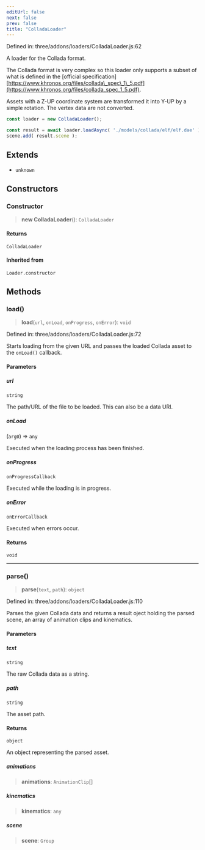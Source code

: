 ```yaml
---
editUrl: false
next: false
prev: false
title: "ColladaLoader"
---
```


Defined in: three/addons/loaders/ColladaLoader.js:62

A loader for the Collada format.

The Collada format is very complex so this loader only supports a subset of what
is defined in the [official specification][https://www.khronos.org/files/collada\_spec\_1\_5.pdf](https://www.khronos.org/files/collada_spec_1_5.pdf).

Assets with a Z-UP coordinate system are transformed it into Y-UP by a simple rotation.
The vertex data are not converted.

```js
const loader = new ColladaLoader();

const result = await loader.loadAsync( './models/collada/elf/elf.dae' );
scene.add( result.scene );
```

## Extends

- `unknown`

## Constructors

### Constructor

> **new ColladaLoader**(): `ColladaLoader`

#### Returns

`ColladaLoader`

#### Inherited from

`Loader.constructor`

## Methods

### load()

> **load**(`url`, `onLoad`, `onProgress`, `onError`): `void`

Defined in: three/addons/loaders/ColladaLoader.js:72

Starts loading from the given URL and passes the loaded Collada asset
to the `onLoad()` callback.

#### Parameters

##### url

`string`

The path/URL of the file to be loaded. This can also be a data URI.

##### onLoad

(`arg0`) => `any`

Executed when the loading process has been finished.

##### onProgress

`onProgressCallback`

Executed while the loading is in progress.

##### onError

`onErrorCallback`

Executed when errors occur.

#### Returns

`void`

***

### parse()

> **parse**(`text`, `path`): `object`

Defined in: three/addons/loaders/ColladaLoader.js:110

Parses the given Collada data and returns a result oject holding the parsed scene,
an array of animation clips and kinematics.

#### Parameters

##### text

`string`

The raw Collada data as a string.

##### path

`string`

The asset path.

#### Returns

`object`

An object representing the parsed asset.

##### animations

> **animations**: `AnimationClip`[]

##### kinematics

> **kinematics**: `any`

##### scene

> **scene**: `Group`
